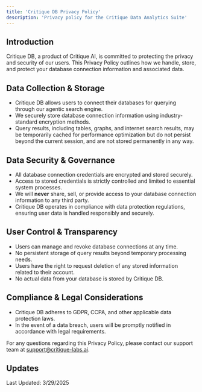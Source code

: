```yaml
---
title: 'Critique DB Privacy Policy'
description: 'Privacy policy for the Critique Data Analytics Suite'
---
```


## Introduction
Critique DB, a product of Critique AI, is committed to protecting the privacy and security of our users. This Privacy Policy outlines how we handle, store, and protect your database connection information and associated data.

## Data Collection & Storage
- Critique DB allows users to connect their databases for querying through our agentic search engine.
- We securely store database connection information using industry-standard encryption methods.
- Query results, including tables, graphs, and internet search results, may be temporarily cached for performance optimization but do not persist beyond the current session, and are not stored permanently in any way.

## Data Security & Governance
- All database connection credentials are encrypted and stored securely. 
- Access to stored credentials is strictly controlled and limited to essential system processes.
- We will **never** share, sell, or provide access to your database connection information to any third party.
- Critique DB operates in compliance with data protection regulations, ensuring user data is handled responsibly and securely.

## User Control & Transparency
- Users can manage and revoke database connections at any time.
- No persistent storage of query results beyond temporary processing needs.
- Users have the right to request deletion of any stored information related to their account.
- No actual data from your database is stored by Critique DB. 

## Compliance & Legal Considerations
- Critique DB adheres to GDPR, CCPA, and other applicable data protection laws.
- In the event of a data breach, users will be promptly notified in accordance with legal requirements.

For any questions regarding this Privacy Policy, please contact our support team at support@critique-labs.ai.

## Updates
Last Updated: 3/29/2025 